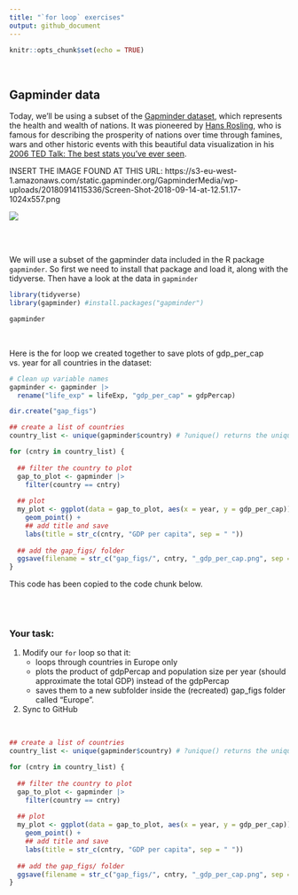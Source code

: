 ```yaml
---
title: "`for loop` exercises"
output: github_document
---
```


```r
knitr::opts_chunk$set(echo = TRUE)
```

<br>

## Gapminder data

Today, we'll be using a subset of the [Gapminder dataset](https://www.gapminder.org/tools/?from=world#$chart-type=bubbles), which represents the health and wealth of nations. It was pioneered by [Hans Rosling](https://www.ted.com/speakers/hans_rosling), who is famous for describing the prosperity of nations over time through famines, wars and other historic events with this beautiful data visualization in his [2006 TED Talk: The best stats you've ever seen](https://www.ted.com/talks/hans_rosling_shows_the_best_stats_you_ve_ever_seen).

INSERT THE IMAGE FOUND AT THIS URL: https://s3-eu-west-1.amazonaws.com/static.gapminder.org/GapminderMedia/wp-uploads/20180914115336/Screen-Shot-2018-09-14-at-12.51.17-1024x557.png

![](https://s3-eu-west-1.amazonaws.com/static.gapminder.org/GapminderMedia/wp-uploads/20180914115336/Screen-Shot-2018-09-14-at-12.51.17-1024x557.png)

<br> <br>

We will use a subset of the gapminder data included in the R package `gapminder`. So first we need to install that package and load it, along with the tidyverse. Then have a look at the data in `gapminder`

```r

library(tidyverse)
library(gapminder) #install.packages("gapminder")

gapminder

```

<br>

Here is the for loop we created together to save plots of gdp_per_cap vs. year for all countries in the dataset:

```r

# Clean up variable names
gapminder <- gapminder |> 
  rename("life_exp" = lifeExp, "gdp_per_cap" = gdpPercap)

dir.create("gap_figs") 

## create a list of countries
country_list <- unique(gapminder$country) # ?unique() returns the unique values

for (cntry in country_list) {
  
  ## filter the country to plot
  gap_to_plot <- gapminder |>
    filter(country == cntry)
  
  ## plot
  my_plot <- ggplot(data = gap_to_plot, aes(x = year, y = gdp_per_cap)) + 
    geom_point() +
    ## add title and save
    labs(title = str_c(cntry, "GDP per capita", sep = " "))
  
  ## add the gap_figs/ folder
  ggsave(filename = str_c("gap_figs/", cntry, "_gdp_per_cap.png", sep = ""), plot = my_plot)
} 

```

This code has been copied to the code chunk below.

<br> <br>

### Your task:

1.  Modify our `for` loop so that it:
    -   loops through countries in Europe only
    -   plots the product of gdpPercap and population size per year (should approximate the total GDP) instead of the gdpPercap
    -   saves them to a new subfolder inside the (recreated) gap_figs folder called "Europe".
2.  Sync to GitHub

<br>

```r


## create a list of countries
country_list <- unique(gapminder$country) # ?unique() returns the unique values

for (cntry in country_list) {
  
  ## filter the country to plot
  gap_to_plot <- gapminder |>
    filter(country == cntry)
  
  ## plot
  my_plot <- ggplot(data = gap_to_plot, aes(x = year, y = gdp_per_cap)) + 
    geom_point() +
    ## add title and save
    labs(title = str_c(cntry, "GDP per capita", sep = " "))
  
  ## add the gap_figs/ folder
  ggsave(filename = str_c("gap_figs/", cntry, "_gdp_per_cap.png", sep = ""), plot = my_plot)
} 


```

<br>
